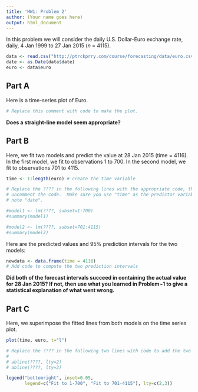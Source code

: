 ```yaml
---
title: 'HW1: Problem 2'
author: (Your name goes here)
output: html_document
---
```


In this problem we will consider the daily U.S. Dollar-Euro exchange rate,
daily, 4 Jan 1999 to 27 Jan 2015 (*n* = 4115).

```r
data <- read.csv("http://ptrckprry.com/course/forecasting/data/euro.csv")
date <- as.Date(data$date)
euro <- data$euro
```


Part A
------

Here is a time-series plot of Euro.

```r
# Replace this comment with code to make the plot.
```


**Does a straight-line model seem appropriate?**



Part B
------

Here, we fit two models and predict the value at 28 Jan 2015 (time = 4116).  In
the first model, we fit to observations 1 to 700.  In the second model, we fit to observations 701 to 4115.

```r
time <- 1:length(euro) # create the time variable

# Replace the ???? in the following lines with the appropriate code, then
# uncomment the code.  Make sure you use "time" as the predictor variable,
# note "date".

#model1 <- lm(????, subset=1:700)
#summary(model1)

#model2 <- lm(????, subset=701:4115)
#summary(model2)
```

Here are the predicted values and 95% prediction intervals for the two models:
```r
newdata <- data.frame(time = 4116)
# Add code to compute the two prediction intervals
```

**Did both of the forecast intervals succeed in containing the actual value
for 28 Jan 2015?  If not, then use what you learned in Problem~1 to give a
statistical explanation of what went wrong.**


Part C
------

Here, we superimpose the fitted lines from both models on the time series plot.

```r
plot(time, euro, t="l")

# Replace the ???? in the following two lines with code to add the two lines:
#
# abline(????, lty=2)
# abline(????, lty=3)

legend("bottomright", inset=0.05,
       legend=c("Fit to 1-700", "Fit to 701-4115"), lty=c(2,3))
```
